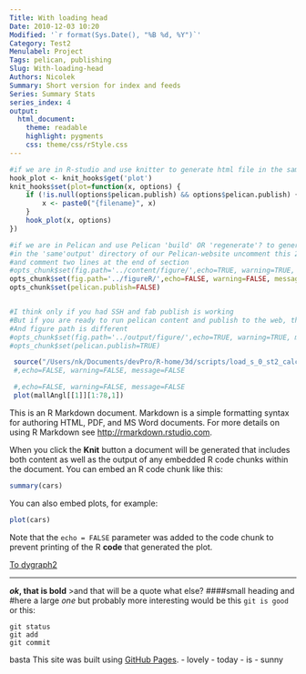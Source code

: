 ```yaml
---
Title: With loading head
Date: 2010-12-03 10:20
Modified: '`r format(Sys.Date(), "%B %d, %Y")`'
Category: Test2
Menulabel: Project
Tags: pelican, publishing
Slug: With-loading-head
Authors: Nicolek
Summary: Short version for index and feeds
Series: Summary Stats
series_index: 4
output: 
  html_document: 
    theme: readable
    highlight: pygments
    css: theme/css/rStyle.css
---
```


```r
#if we are in R-studio and use knitter to generate html file in the same directory as this file comment this entire section
hook_plot <- knit_hooks$get('plot')
knit_hooks$set(plot=function(x, options) {
    if (!is.null(options$pelican.publish) && options$pelican.publish) {
        x <- paste0("{filename}", x)
    }
    hook_plot(x, options)
})

#if we are in Pelican and use Pelican 'build' OR 'regenerate'? to generate local html file 
#in the 'same'output' directory of our Pelican-website uncomment this 2 lines 
#and comment two lines at the end of section
#opts_chunk$set(fig.path='../content/figure/',echo=TRUE, warning=TRUE, message=TRUE)
opts_chunk$set(fig.path='../figureR/',echo=FALSE, warning=FALSE, message=FALSE)
opts_chunk$set(pelican.publish=FALSE)


#I think only if you had SSH and fab publish is working
#But if you are ready to run pelican content and publish to the web, that should be TRUE. 
#And figure path is different
#opts_chunk$set(fig.path='../output/figure/',echo=TRUE, warning=TRUE, message=TRUE)
#opts_chunk$set(pelican.publish=TRUE)

```


<!---
## This was load_s_0.R inside the /Users/nk/Documents/devPro/R-home/3d/scripts folder
## ---------------------------------------------
## running time: 1.71438578367233
## we selected 2nd SF step for all trials
## SF step: 2, sub-movements: 0
## we padded with 10 frames on the left&right sides for boundary effects
## mallAngl, mallCent, mallEvent were updated to the selected time interval
## mallAngl_alig, mallCent_alig, mallEvent_alig are dtw alighned after (centerRFoot_2+centerLFoot_2)
## InBowStance has selected time intervals for Left to Right BS for alighned data
## mallAnglD, mallCentD are downsampled (frd=15) and not aligned
## mallAngl_aligD, mallCent_aligD are downsampled and aligned
## This was load_s_0_st2_calc0.R inside the /Users/nk/Documents/devPro/R-home/3d/scripts folder
## ---------------------------------------------
-->


```r
 source("/Users/nk/Documents/devPro/R-home/3d/scripts/load_s_0_st2_calc0.R")
 #,echo=FALSE, warning=FALSE, message=FALSE
```


```r
 #,echo=FALSE, warning=FALSE, message=FALSE
 plot(mallAngl[[1]][1:78,1])
```


This is an R Markdown document. Markdown is a simple formatting syntax for authoring HTML, PDF, and MS Word documents. For more details on using R Markdown see <http://rmarkdown.rstudio.com>.

When you click the **Knit** button a document will be generated that includes both content as well as the output of any embedded R code chunks within the document. You can embed an R code chunk like this:

```r
summary(cars)
```

You can also embed plots, for example:

```r
plot(cars)
```

Note that the `echo = FALSE` parameter was added to the code chunk to prevent printing of the R **code** that generated the plot.

[To dygraph2](../staticR/multipleDygraphs2.html)


--------------------------
***ok*, that is bold**
>and that will be a quote
what else?
####small heading
and 
#here a large *one*
but probably more interesting would be 
this `git is good`
or this:
```
git status
git add
git commit
```
basta
This site was built using [GitHub Pages](https://pages.github.com/).
- lovely
- today
- is
- sunny
